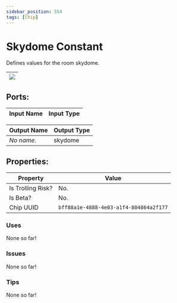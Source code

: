 ```yaml
---
sidebar_position: 554
tags: [Chip]
---
```


# Skydome Constant


Defines values for the room skydome.

| ![](https://images-ext-2.discordapp.net/external/MPmIaQzlEPmgGWlgi-WxBBXt0Bjv_zWPkg1y1f_sy3s/https/www.recroomcircuits.com/image/circuit/absolute-value?width=206&height=108) |
|-----|

## Ports:

| Input Name | Input Type |
|-----------|-----------|

| Output Name | Output Type |
|-----------|-----------|
| *No name.* | skydome |

## Properties:

| Property  | Value |
|-------------------|-----------|
| Is Trolling Risk? | No. |
| Is Beta? | No. |
| Chip UUID | `bff88a1e-4888-4e03-a1f4-804864a2f177` |

### Uses
None so far!

### Issues
None so far!

### Tips
None so far!
